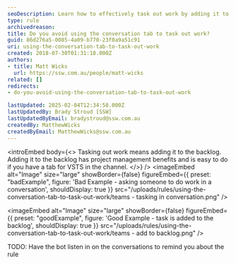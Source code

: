 ```yaml
---
seoDescription: Learn how to effectively task out work by adding it to the backlog using the conversation tab for better project management.
type: rule
archivedreason:
title: Do you avoid using the conversation tab to task out work?
guid: 86d276a5-0085-4a09-b770-23f0a9a51c91
uri: using-the-conversation-tab-to-task-out-work
created: 2018-07-30T01:31:18.000Z
authors:
- title: Matt Wicks
  url: https://ssw.com.au/people/matt-wicks
related: []
redirects:
- do-you-avoid-using-the-conversation-tab-to-task-out-work

lastUpdated: 2025-02-04T12:34:58.000Z
lastUpdatedBy: Brady Stroud [SSW]
lastUpdatedByEmail: bradystroud@ssw.com.au
createdBy: MatthewWicks
createdByEmail: MatthewWicks@ssw.com.au
---
```


<introEmbed
  body={<>
Tasking out work means adding it to the backlog. Adding it to the backlog has project management benefits and is easy to do if you have a tab for VSTS in the channel.
  </>}
/>
<imageEmbed
  alt="Image"
  size="large"
  showBorder={false}
  figureEmbed={{
    preset: "badExample",
    figure: 'Bad Example - asking someone to do work in a conversation',
    shouldDisplay: true
  }}
  src="/uploads/rules/using-the-conversation-tab-to-task-out-work/teams - tasking in conversation.png"
/>

<imageEmbed
  alt="Image"
  size="large"
  showBorder={false}
  figureEmbed={{
    preset: "goodExample",
    figure: 'Good Example - task is added to the backlog',
    shouldDisplay: true
  }}
  src="/uploads/rules/using-the-conversation-tab-to-task-out-work/teams - add to backlog.png"
/>

TODO: Have the bot listen in on the conversations to remind you about the rule
